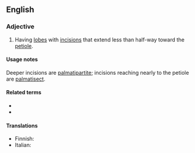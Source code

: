 ==English==

===Adjective===
{{en-adj}}

# {{lb|en|botany|of leaves}} Having [[lobe]]s with [[incision]]s that extend less than half-way toward the [[petiole]].

====Usage notes====
Deeper incisions are [[palmatipartite]]; incisions reaching nearly to the petiole are [[palmatisect]].

====Related terms====
* {{l|en|palmate}}
* {{l|en|pinnatifid}}

====Translations====
{{trans-top|leaf type}}
* Finnish: {{t|fi|sormihalkoinen}}
* Italian: {{t+|it|palmatifido}}
{{trans-mid}}
{{trans-bottom}}